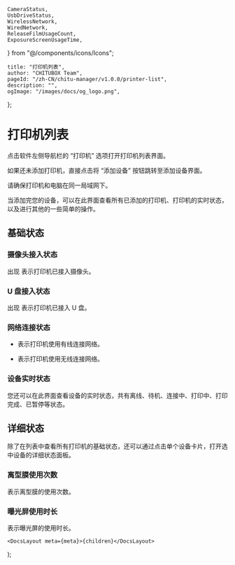 	CameraStatus,
	UsbDriveStatus,
	WirelessNetwork,
	WiredNetwork,
	ReleaseFilmUsageCount,
	ExposureScreenUsageTime,
} from "@/components/icons/Icons";

	title: "打印机列表",
	author: "CHITUBOX Team",
	pageId: "/zh-CN/chitu-manager/v1.0.0/printer-list",
	description: "",
	ogImage: "/images/docs/og_logo.png",
};

# 打印机列表

点击软件左侧导航栏的 “打印机” 选项打开打印机列表界面。

如果还未添加打印机，直接点击将 “添加设备” 按钮跳转至<NextLink href="/zh-CN/docs/chitu-manager/latest/sections/add-printers">添加设备</NextLink>界面。

<ImageContainer>
	<AntdImage
		src={"/images/docs/zh-CN/chitu-manager/main-printer.png"}
	/>
</ImageContainer>

<Admonition type="note" title="注意">
	请确保打印机和电脑在同一局域网下。
</Admonition>

当添加完您的设备，可以在此界面查看所有已添加的打印机、打印机的实时状态，以及进行其他的一些简单的操作。

<ImageContainer>
	<AntdImage
		src={"/images/docs/zh-CN/chitu-manager/printer-list.png"}
	/>
</ImageContainer>

## 基础状态

### 摄像头接入状态

出现 <CameraStatus /> 表示打印机已接入摄像头。

### U 盘接入状态

出现 <UsbDriveStatus /> 表示打印机已接入 U 盘。

### 网络连接状态

-   <WiredNetwork /> 表示打印机使用有线连接网络。

-   <WirelessNetwork /> 表示打印机使用无线连接网络。

### 设备实时状态

您还可以在此界面查看设备的实时状态，共有离线、待机、连接中、打印中、打印完成、已暂停等状态。

## 详细状态

除了在列表中查看所有打印机的基础状态，还可以通过点击单个设备卡片，打开选中设备的详细状态面板。

<ImageContainer>
	<AntdImage
		src={"/images/docs/zh-CN/chitu-manager/detailed-list.png"}
		style={{ maxWidth: "800px" }}
	/>
</ImageContainer>

### 离型膜使用次数

<ReleaseFilmUsageCount /> 表示离型膜的使用次数。

### 曝光屏使用时长

<ExposureScreenUsageTime /> 表示曝光屏的使用时长。

	<DocsLayout meta={meta}>{children}</DocsLayout>
);
